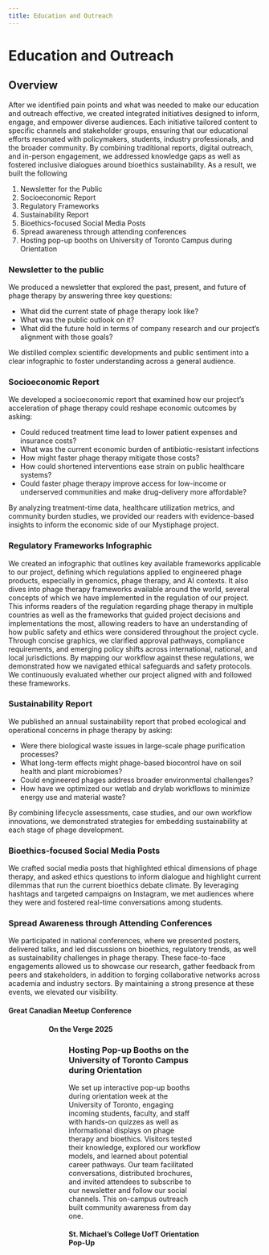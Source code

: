 ```yaml
---
title: Education and Outreach
---
```



# Education and Outreach

## Overview

After we identified pain points and what was needed to make our education and outreach effective, we created integrated initiatives designed to inform, engage, and empower diverse audiences. Each initiative tailored content to specific channels and stakeholder groups, ensuring that our educational efforts resonated with policymakers, students, industry professionals, and the broader community. By combining traditional reports, digital outreach, and in-person engagement, we addressed knowledge gaps as well as fostered inclusive dialogues around bioethics sustainability. As a result, we built the following

1. Newsletter for the Public  
2. Socioeconomic Report
3. Regulatory Frameworks
4. Sustainability Report
5. Bioethics-focused Social Media Posts
6. Spread awareness through attending conferences
7. Hosting pop-up booths on University of Toronto Campus during Orientation

### Newsletter to the public

We produced a newsletter that explored the past, present, and future of phage therapy by answering three key questions:

- What did the current state of phage therapy look like?
- What was the public outlook on it?
- What did the future hold in terms of company research and our project’s alignment with those goals?

We distilled complex scientific developments and public sentiment into a clear infographic to foster understanding across a general audience.
<PdfEmbed src="https://static.igem.wiki/teams/5708/humanpracticesimg/5-1-newsletter-for-the-public.pdf" title="Newsletter" />


### Socioeconomic Report

We developed a socioeconomic report that examined how our project’s acceleration of phage therapy could reshape economic outcomes by asking:

- Could reduced treatment time lead to lower patient expenses and insurance costs?   
- What was the current economic burden of antibiotic-resistant infections   
- How might faster phage therapy mitigate those costs?   
- How could shortened interventions ease strain on public healthcare systems?  
- Could faster phage therapy improve access for low-income or underserved communities and make drug-delivery more affordable?

By analyzing treatment-time data, healthcare utilization metrics, and community burden studies, we provided our readers with evidence-based insights to inform the economic side of our Mystiphage project.

<PdfEmbed
    src="https://static.igem.wiki/teams/5708/humanpracticesimg/5-2-socioeconomic-report-for-the-public-final.pdf" title="Socioeconomic Report"/>

### Regulatory Frameworks Infographic

We created an infographic that outlines key available frameworks applicable to our project, defining which regulations applied to engineered phage products, especially in genomics, phage therapy, and AI contexts. It also dives into phage therapy frameworks available around the world, several concepts of which we have implemented in the regulation of our project. This informs readers of the regulation regarding phage therapy in multiple countries as well as the frameworks that guided project decisions and implementations the most, allowing readers to have an understanding of how public safety and ethics were considered throughout the project cycle. Through concise graphics, we clarified approval pathways, compliance requirements, and emerging policy shifts across international, national, and local jurisdictions. By mapping our workflow against these regulations, we demonstrated how we navigated ethical safeguards and safety protocols. We continuously evaluated whether our project aligned with and followed these frameworks.

<PdfEmbed src="https://static.igem.wiki/teams/5708/humanpracticesimg/5-3-regulatory-framework-final-compressed.pdf" title="Regulatory Framework">
</PdfEmbed>


### Sustainability Report

We published an annual sustainability report that probed ecological and operational concerns in phage therapy by asking:

- Were there biological waste issues in large-scale phage purification processes?
- What long-term effects might phage-based biocontrol have on soil health and plant microbiomes?
- Could engineered phages address broader environmental challenges?
- How have we optimized our wetlab and drylab workflows to minimize energy use and material waste?

By combining lifecycle assessments, case studies, and our own workflow innovations, we demonstrated strategies for embedding sustainability at each stage of phage development.

<PdfEmbed src="https://static.igem.wiki/teams/5708/humanpracticesimg/5-4-sustainability-report-for-the-public-final.pdf" title="Sustainability Report"></PdfEmbed>


### Bioethics-focused Social Media Posts

We crafted social media posts that highlighted ethical dimensions of phage therapy, and asked ethics questions to inform dialogue and highlight current dilemmas that run the current bioethics debate climate. By leveraging hashtags and targeted campaigns on Instagram, we met audiences where they were and fostered real-time conversations among students.

<PdfEmbed src="https://static.igem.wiki/teams/5708/humanpracticesimg/5-5-bioethics-social-media-post.pdf" title="Bioethics">
</PdfEmbed>


### Spread Awareness through Attending Conferences

We participated in national conferences, where we presented posters, delivered talks, and led discussions on bioethics, regulatory trends, as well as sustainability challenges in phage therapy. These face-to-face engagements allowed us to showcase our research, gather feedback from peers and stakeholders, in addition to forging collaborative networks across academia and industry sectors. By maintaining a strong presence at these events, we elevated our visibility.

#### Great Canadian Meetup Conference
<Figure src="https://static.igem.wiki/teams/5708/humanpracticesimg/great-canadian.webp" alt="Great Canadian Outreach Photo" width="100%" />

<Figure src="https://static.igem.wiki/teams/5708/humanpracticesimg/gcm-2.webp" alt="GCM-2 Outreach Image" width="100%" />

#### On the Verge 2025
<Figure src="https://static.igem.wiki/teams/5708/humanpracticesimg/ontheverge.webp" alt="On the Verge Image" width="100%" />

### Hosting Pop-up Booths on the University of Toronto Campus during Orientation

We set up interactive pop-up booths during orientation week at the University of Toronto, engaging incoming students, faculty, and staff with hands-on quizzes as well as informational displays on phage therapy and bioethics. Visitors tested their knowledge, explored our workflow models, and learned about potential career pathways. Our team facilitated conversations, distributed brochures, and invited attendees to subscribe to our newsletter and follow our social channels. This on-campus outreach built community awareness from day one.

#### St. Michael’s College UofT Orientation Pop-Up

<Figure src="https://static.igem.wiki/teams/5708/humanpracticesimg/st-mikes.webp" alt="St. Michael’s College Orientation Pop-Up" width="100%" />



